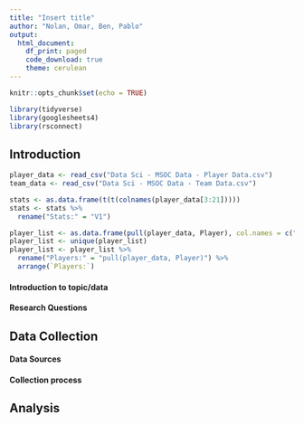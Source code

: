 ```yaml
---
title: "Insert title"
author: "Nolan, Omar, Ben, Pablo"
output: 
  html_document:
    df_print: paged
    code_download: true
    theme: cerulean
---
```


```r
knitr::opts_chunk$set(echo = TRUE)
```

```r
library(tidyverse)
library(googlesheets4)
library(rsconnect)
```


## Introduction

```r
player_data <- read_csv("Data Sci - MSOC Data - Player Data.csv")
team_data <- read_csv("Data Sci - MSOC Data - Team Data.csv")

stats <- as.data.frame(t(t(colnames(player_data[3:21]))))
stats <- stats %>% 
  rename("Stats:" = "V1")

player_list <- as.data.frame(pull(player_data, Player), col.names = c("Players:"))
player_list <- unique(player_list)
player_list <- player_list %>% 
  rename("Players:" = "pull(player_data, Player)") %>% 
  arrange(`Players:`)
```


#### Introduction to topic/data

#### Research Questions



## Data Collection


#### Data Sources

#### Collection process



## Analysis


